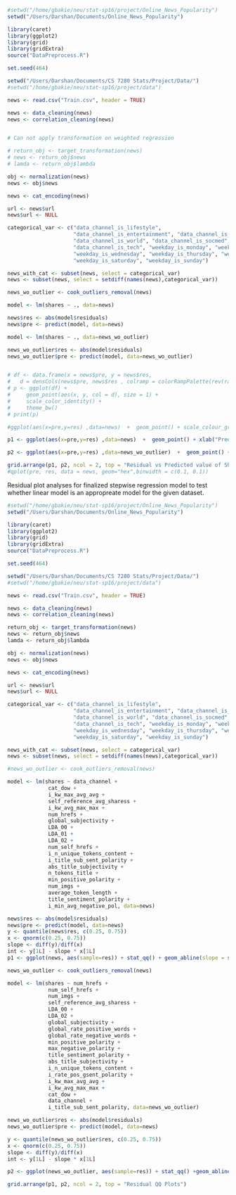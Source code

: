 ```r

#setwd("/home/gbakie/neu/stat-sp16/project/Online_News_Popularity")
setwd("/Users/Darshan/Documents/Online_News_Popularity")

library(caret)
library(ggplot2)
library(grid)
library(gridExtra)
source("DataPreprocess.R")

set.seed(464)

setwd("/Users/Darshan/Documents/CS 7280 Stats/Project/Data/")
#setwd("/home/gbakie/neu/stat-sp16/project/data")

news <- read.csv("Train.csv", header = TRUE)

news <- data_cleaning(news)
news <- correlation_cleaning(news)


# Can not apply transformation on weighted regression

# return_obj <- target_transformation(news)
# news <- return_obj$news
# lamda <- return_obj$lambda

obj <- normalization(news)
news <- obj$news

news <- cat_encoding(news)

url <- news$url
news$url <- NULL

categorical_var <- c("data_channel_is_lifestyle", 
                     "data_channel_is_entertainment", "data_channel_is_bus", 
                     "data_channel_is_world", "data_channel_is_socmed", 
                     "data_channel_is_tech", "weekday_is_monday", "weekday_is_tuesday", 
                     "weekday_is_wednesday", "weekday_is_thursday", "weekday_is_friday", 
                     "weekday_is_saturday", "weekday_is_sunday")

news_with_cat <- subset(news, select = categorical_var)
news <- subset(news, select = setdiff(names(news),categorical_var))

news_wo_outlier <- cook_outliers_removal(news)

model <- lm(shares ~ ., data=news)

news$res <- abs(model$residuals)
news$pre <- predict(model, data=news)

model <- lm(shares ~ ., data=news_wo_outlier)

news_wo_outlier$res <- abs(model$residuals)
news_wo_outlier$pre <- predict(model, data=news_wo_outlier)


# df <- data.frame(x = news$pre, y = news$res,
#   d = densCols(news$pre, news$res , colramp = colorRampPalette(rev(rainbow(10, end = 4/6)))))
# p <- ggplot(df) +
#     geom_point(aes(x, y, col = d), size = 1) +
#     scale_color_identity() +
#     theme_bw()
# print(p)

#ggplot(aes(x=pre,y=res) ,data=news)  +  geom_point() + scale_colour_gradient(limits=c(1, 5), #low="red")

p1 <- ggplot(aes(x=pre,y=res) ,data=news)  +  geom_point() + xlab("Predicted Number of Shares (With Outliers)") + ylab("abs(Residual)") + stat_binhex(bins = 75)  + geom_smooth(color = "red") + theme(axis.title=element_text(size=9,face="bold"))

p2 <- ggplot(aes(x=pre,y=res) ,data=news_wo_outlier)  +  geom_point() + xlab("Predicted Number of Shares (Without Outliers)") + ylab("abs(Residual)") + stat_binhex(bins = 75)  + geom_smooth(color = "red") + theme(axis.title=element_text(size=9,face="bold"))

grid.arrange(p1, p2, ncol = 2, top = "Residual vs Predicted value of Shares")
#qplot(pre, res, data = news, geom="hex",binwidth = c(0.1, 0.1))

```

Residual plot analyses for finalized stepwise regression model to test whether linear
model is an appropreate model for the given dataset.
```r

#setwd("/home/gbakie/neu/stat-sp16/project/Online_News_Popularity")
setwd("/Users/Darshan/Documents/Online_News_Popularity")

library(caret)
library(ggplot2)
library(grid)
library(gridExtra)
source("DataPreprocess.R")

set.seed(464)

setwd("/Users/Darshan/Documents/CS 7280 Stats/Project/Data/")
#setwd("/home/gbakie/neu/stat-sp16/project/data")

news <- read.csv("Train.csv", header = TRUE)

news <- data_cleaning(news)
news <- correlation_cleaning(news)

return_obj <- target_transformation(news)
news <- return_obj$news
lamda <- return_obj$lambda

obj <- normalization(news)
news <- obj$news

news <- cat_encoding(news)

url <- news$url
news$url <- NULL

categorical_var <- c("data_channel_is_lifestyle", 
                     "data_channel_is_entertainment", "data_channel_is_bus", 
                     "data_channel_is_world", "data_channel_is_socmed", 
                     "data_channel_is_tech", "weekday_is_monday", "weekday_is_tuesday", 
                     "weekday_is_wednesday", "weekday_is_thursday", "weekday_is_friday", 
                     "weekday_is_saturday", "weekday_is_sunday")

news_with_cat <- subset(news, select = categorical_var)
news <- subset(news, select = setdiff(names(news),categorical_var))

#news_wo_outlier <- cook_outliers_removal(news)

model <- lm(shares ~ data_channel +
             cat_dow +
             i_kw_max_avg_avg +
             self_reference_avg_sharess +
             i_kw_avg_max_max +
             num_hrefs +
             global_subjectivity +
             LDA_00 +
             LDA_01 +
             LDA_02 +
             num_self_hrefs +
             i_n_unique_tokens_content +
             i_title_sub_sent_polarity +
             abs_title_subjectivity +
             n_tokens_title +
             min_positive_polarity +
             num_imgs +
             average_token_length +
             title_sentiment_polarity + 
             i_min_avg_negative_pol, data=news)

news$res <- abs(model$residuals)
news$pre <- predict(model, data=news)
y <- quantile(news$res, c(0.25, 0.75))
x <- qnorm(c(0.25, 0.75))
slope <- diff(y)/diff(x)
int <- y[1L] - slope * x[1L]
p1 <- ggplot(news, aes(sample=res)) + stat_qq() + geom_abline(slope = slope, intercept = int)  + ylab("Stepwise Regression model residuals (With Outlier)") + theme(axis.title=element_text(size=9,face="bold"))

news_wo_outlier <- cook_outliers_removal(news)

model <- lm(shares ~ num_hrefs +
             num_self_hrefs +
             num_imgs +
             self_reference_avg_sharess +
             LDA_00 +
             LDA_02 +
             global_subjectivity +
             global_rate_positive_words +
             global_rate_negative_words +
             min_positive_polarity +
             max_negative_polarity +
             title_sentiment_polarity +
             abs_title_subjectivity +
             i_n_unique_tokens_content +
             i_rate_pos_gsent_polarity +
             i_kw_max_avg_avg +
             i_kw_avg_max_max +
             cat_dow +
             data_channel + 
             i_title_sub_sent_polarity, data=news_wo_outlier)

news_wo_outlier$res <- abs(model$residuals)
news_wo_outlier$pre <- predict(model, data=news)

y <- quantile(news_wo_outlier$res, c(0.25, 0.75))
x <- qnorm(c(0.25, 0.75))
slope <- diff(y)/diff(x)
int <- y[1L] - slope * x[1L]

p2 <- ggplot(news_wo_outlier, aes(sample=res)) + stat_qq() +geom_abline(slope = slope, intercept = int) + ylab("Stepwise Regression model residuals (Without Outlier)") + theme(axis.title=element_text(size=9,face="bold"))

grid.arrange(p1, p2, ncol = 2, top = "Residual QQ Plots")
```